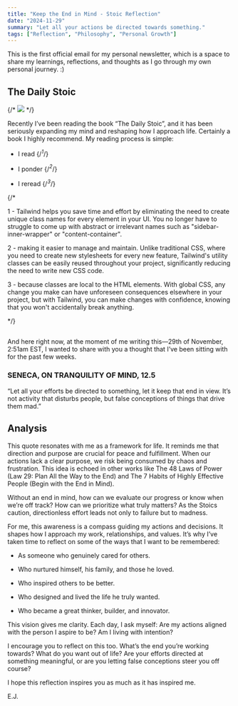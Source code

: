 ```yaml
---
title: "Keep the End in Mind - Stoic Reflection"
date: "2024-11-29"
summary: "Let all your actions be directed towards something."
tags: ["Reflection", "Philosophy", "Personal Growth"]
---
```



This is the first official email for my personal newsletter, which is a space to share my learnings, reflections, and thoughts as I go through my own personal journey. :)  

## The Daily Stoic

{/* <Image
  width={600}
  height={400}
  src="/blog/tailwind/090w.png"
  caption="Stoic Philosophers"
  contained
/> */}

Recently I’ve been reading the book “The Daily Stoic”, and it has been seriously expanding my mind and reshaping how I approach life. Certainly a book I highly recommend. My reading process is simple:

- I read {/*<sup>1</sup>*/}

- I ponder {/*<sup>2</sup>*/}

- I reread {/*<sup>3</sup>*/}

{/* <div className="text-tertiary text-sm mt-8">
1 - Tailwind helps you save time and effort by eliminating the need to create unique class names for every element in your UI. You no longer have to struggle to come up with abstract or irrelevant names such as "sidebar-inner-wrapper" or "content-container".

2 - making it easier to manage and maintain. Unlike traditional CSS, where you need to create new stylesheets for every new feature, Tailwind's utility classes can be easily reused throughout your project, significantly reducing the need to write new CSS code.

3 - because classes are local to the HTML elements. With global CSS, any change you make can have unforeseen consequences elsewhere in your project, but with Tailwind, you can make changes with confidence, knowing that you won't accidentally break anything.

</div> */}

##

And here right now, at the moment of me writing this—29th of November, 2:51am EST, I wanted to share with you a thought that I’ve been sitting with for the past few weeks.

### SENECA, ON TRANQUILITY OF MIND, 12.5

“Let all your efforts be directed to something, let it keep that end in view. It’s not activity that disturbs people, but false conceptions of things that drive them mad.”

## Analysis

This quote resonates with me as a framework for life. It reminds me that direction and purpose are crucial for peace and fulfillment. When our actions lack a clear purpose, we risk being consumed by chaos and frustration. This idea is echoed in other works like The 48 Laws of Power (Law 29: Plan All the Way to the End) and The 7 Habits of Highly Effective People (Begin with the End in Mind).

Without an end in mind, how can we evaluate our progress or know when we’re off track? How can we prioritize what truly matters? As the Stoics caution, directionless effort leads not only to failure but to madness.

For me, this awareness is a compass guiding my actions and decisions. It shapes how I approach my work, relationships, and values. It’s why I’ve taken time to reflect on some of the ways that I want to be remembered:

- As someone who genuinely cared for others.

- Who nurtured himself, his family, and those he loved.

- Who inspired others to be better.

- Who designed and lived the life he truly wanted.

- Who became a great thinker, builder, and innovator.

This vision gives me clarity. Each day, I ask myself: Are my actions aligned with the person I aspire to be? Am I living with intention?

I encourage you to reflect on this too. What’s the end you’re working towards? What do you want out of life? Are your efforts directed at something meaningful, or are you letting false conceptions steer you off course?

I hope this reflection inspires you as much as it has inspired me. 

E.J.